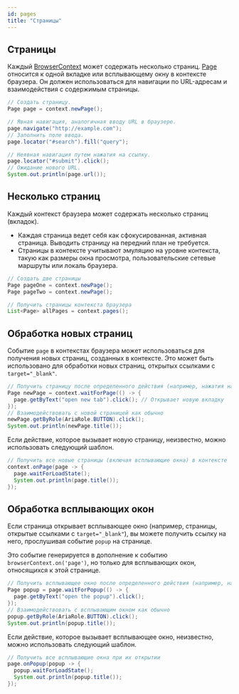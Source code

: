 ```yaml
---
id: pages
title: "Страницы"
---
```


## Страницы

Каждый [BrowserContext] может содержать несколько страниц. [Page] относится к одной вкладке или всплывающему окну в контексте браузера. Он должен использоваться для навигации по URL-адресам и взаимодействия с содержимым страницы.

```java
// Создать страницу.
Page page = context.newPage();

// Явная навигация, аналогичная вводу URL в браузере.
page.navigate("http://example.com");
// Заполнить поле ввода.
page.locator("#search").fill("query");

// Неявная навигация путем нажатия на ссылку.
page.locator("#submit").click();
// Ожидание нового URL.
System.out.println(page.url());
```

## Несколько страниц

Каждый контекст браузера может содержать несколько страниц (вкладок).
* Каждая страница ведет себя как сфокусированная, активная страница. Выводить страницу на передний план не требуется.
* Страницы в контексте учитывают эмуляцию на уровне контекста, такую как размеры окна просмотра, пользовательские сетевые маршруты или локаль браузера.

```java
// Создать две страницы
Page pageOne = context.newPage();
Page pageTwo = context.newPage();

// Получить страницы контекста браузера
List<Page> allPages = context.pages();
```

## Обработка новых страниц

Событие `page` в контекстах браузера может использоваться для получения новых страниц, созданных в контексте. Это может быть использовано для обработки новых страниц, открытых ссылками с `target="_blank"`.

```java
// Получить страницу после определенного действия (например, нажатия на ссылку)
Page newPage = context.waitForPage(() -> {
  page.getByText("open new tab").click(); // Открывает новую вкладку
});
// Взаимодействовать с новой страницей как обычно
newPage.getByRole(AriaRole.BUTTON).click();
System.out.println(newPage.title());
```

Если действие, которое вызывает новую страницу, неизвестно, можно использовать следующий шаблон.

```java
// Получить все новые страницы (включая всплывающие окна) в контексте
context.onPage(page -> {
  page.waitForLoadState();
  System.out.println(page.title());
});
```

## Обработка всплывающих окон

Если страница открывает всплывающее окно (например, страницы, открытые ссылками с `target="_blank"`), вы можете получить ссылку на него, прослушивая событие `popup` на странице.

Это событие генерируется в дополнение к событию `browserContext.on('page')`, но только для всплывающих окон, относящихся к этой странице.

```java
// Получить всплывающее окно после определенного действия (например, нажатия)
Page popup = page.waitForPopup(() -> {
  page.getByText("open the popup").click();
});
// Взаимодействовать с всплывающим окном как обычно
popup.getByRole(AriaRole.BUTTON).click();
System.out.println(popup.title());
```

Если действие, которое вызывает всплывающее окно, неизвестно, можно использовать следующий шаблон.

```java
// Получить все всплывающие окна при их открытии
page.onPopup(popup -> {
  popup.waitForLoadState();
  System.out.println(popup.title());
});
```

[APIRequest]: /api/class-apirequest.mdx "APIRequest"
[APIRequestContext]: /api/class-apirequestcontext.mdx "APIRequestContext"
[APIResponse]: /api/class-apiresponse.mdx "APIResponse"
[APIResponseAssertions]: /api/class-apiresponseassertions.mdx "APIResponseAssertions"
[Browser]: /api/class-browser.mdx "Browser"
[BrowserContext]: /api/class-browsercontext.mdx "BrowserContext"
[BrowserType]: /api/class-browsertype.mdx "BrowserType"
[CDPSession]: /api/class-cdpsession.mdx "CDPSession"
[Clock]: /api/class-clock.mdx "Clock"
[ConsoleMessage]: /api/class-consolemessage.mdx "ConsoleMessage"
[Dialog]: /api/class-dialog.mdx "Dialog"
[Download]: /api/class-download.mdx "Download"
[ElementHandle]: /api/class-elementhandle.mdx "ElementHandle"
[FileChooser]: /api/class-filechooser.mdx "FileChooser"
[FormData]: /api/class-formdata.mdx "FormData"
[Frame]: /api/class-frame.mdx "Frame"
[FrameLocator]: /api/class-framelocator.mdx "FrameLocator"
[JSHandle]: /api/class-jshandle.mdx "JSHandle"
[Keyboard]: /api/class-keyboard.mdx "Keyboard"
[Locator]: /api/class-locator.mdx "Locator"
[LocatorAssertions]: /api/class-locatorassertions.mdx "LocatorAssertions"
[Mouse]: /api/class-mouse.mdx "Mouse"
[Page]: /api/class-page.mdx "Page"
[PageAssertions]: /api/class-pageassertions.mdx "PageAssertions"
[Playwright]: /api/class-playwright.mdx "Playwright"
[PlaywrightAssertions]: /api/class-playwrightassertions.mdx "PlaywrightAssertions"
[PlaywrightException]: /api/class-playwrightexception.mdx "PlaywrightException"
[Request]: /api/class-request.mdx "Request"
[RequestOptions]: /api/class-requestoptions.mdx "RequestOptions"
[Response]: /api/class-response.mdx "Response"
[Route]: /api/class-route.mdx "Route"
[Selectors]: /api/class-selectors.mdx "Selectors"
[TimeoutError]: /api/class-timeouterror.mdx "TimeoutError"
[Touchscreen]: /api/class-touchscreen.mdx "Touchscreen"
[Tracing]: /api/class-tracing.mdx "Tracing"
[Video]: /api/class-video.mdx "Video"
[WebError]: /api/class-weberror.mdx "WebError"
[WebSocket]: /api/class-websocket.mdx "WebSocket"
[WebSocketFrame]: /api/class-websocketframe.mdx "WebSocketFrame"
[WebSocketRoute]: /api/class-websocketroute.mdx "WebSocketRoute"
[Worker]: /api/class-worker.mdx "Worker"
[Element]: https://developer.mozilla.org/en-US/docs/Web/API/element "Element"
[EvaluationArgument]: /evaluating.mdx#evaluation-argument "EvaluationArgument"
[Promise]: https://developer.mozilla.org/en-US/docs/Web/JavaScript/Reference/Global_Objects/Promise "Promise"
[iterator]: https://developer.mozilla.org/en-US/docs/Web/JavaScript/Reference/Iteration_protocols "Iterator"
[origin]: https://developer.mozilla.org/en-US/docs/Glossary/Origin "Origin"
[selector]: https://developer.mozilla.org/en-US/docs/Web/CSS/CSS_Selectors "selector"
[Serializable]: https://developer.mozilla.org/en-US/docs/Web/JavaScript/Reference/Global_Objects/JSON/stringify#Description "Serializable"
[UIEvent.detail]: https://developer.mozilla.org/en-US/docs/Web/API/UIEvent/detail "UIEvent.detail"
[UnixTime]: https://en.wikipedia.org/wiki/Unix_time "Unix Time"
[xpath]: https://developer.mozilla.org/en-US/docs/Web/XPath "xpath"

[boolean]: https://docs.oracle.com/javase/tutorial/java/nutsandbolts/datatypes.html "boolean"
[byte&#91;&#93;]: https://docs.oracle.com/javase/tutorial/java/nutsandbolts/datatypes.html "byte[]"
[Consumer]: https://docs.oracle.com/javase/8/docs/api/java/util/function/Consumer.html "Consumer"
[Date]: https://docs.oracle.com/javase/8/docs/api/java/util/Date.html "Date"
[double]: https://docs.oracle.com/javase/tutorial/java/nutsandbolts/datatypes.html "double"
[InputStream]: https://docs.oracle.com/javase/8/docs/api/java/io/InputStream.html "InputStream"
[int]: https://docs.oracle.com/javase/tutorial/java/nutsandbolts/datatypes.html "int"
[long]: https://docs.oracle.com/javase/tutorial/java/nutsandbolts/datatypes.html "long"
[JsonObject]: https://www.javadoc.io/doc/com.google.code.gson/gson/latest/com.google.gson/com/google/gson/JsonObject.html "JsonObject"
[List]: https://docs.oracle.com/javase/8/docs/api/java/util/List.html "List"
[Map]: https://docs.oracle.com/javase/8/docs/api/java/util/Map.html "Map"
[null]: https://docs.oracle.com/javase/specs/jls/se8/html/jls-3.html#jls-3.10.7 "null"
[Object]: https://docs.oracle.com/javase/8/docs/api/java/lang/Object.html "Object"
[Path]: https://docs.oracle.com/javase/8/docs/api/java/nio/file/Path.html "Path"
[Pattern]: https://docs.oracle.com/javase/8/docs/api/java/util/regex/Pattern.html "Pattern"
[Predicate]: https://docs.oracle.com/javase/8/docs/api/java/util/function/Predicate.html "Predicate"
[void]: https://docs.oracle.com/javase/tutorial/java/javaOO/methods.html "void"
[Runnable]: https://docs.oracle.com/javase/8/docs/api/java/lang/Runnable.html "Runnable"
[RuntimeException]: https://docs.oracle.com/javase/8/docs/api/java/lang/RuntimeException.html "RuntimeException"
[String]: https://docs.oracle.com/javase/8/docs/api/java/lang/String.html "String"

[all available image tags]: https://mcr.microsoft.com/en-us/product/playwright/java/about "all available image tags"
[Microsoft Artifact Registry]: https://mcr.microsoft.com/en-us/product/playwright/java/about "Microsoft Artifact Registry"
[Dockerfile.noble]: https://github.com/microsoft/playwright-java/blob/main/utils/docker/Dockerfile.noble "Dockerfile.noble"
